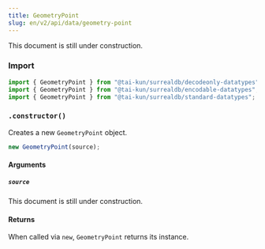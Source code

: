 ```yaml
---
title: GeometryPoint
slug: en/v2/api/data/geometry-point
---
```



This document is still under construction.

### Import

```ts
import { GeometryPoint } from "@tai-kun/surrealdb/decodeonly-datatypes";
import { GeometryPoint } from "@tai-kun/surrealdb/encodable-datatypes";
import { GeometryPoint } from "@tai-kun/surrealdb/standard-datatypes";
```

### `.constructor()`

Creates a new `GeometryPoint` object.

```ts
new GeometryPoint(source);
```

#### Arguments

##### `source`

This document is still under construction.

#### Returns

When called via `new`, `GeometryPoint` returns its instance.
